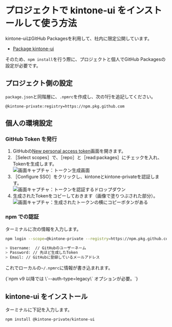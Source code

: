 
<Meta title="gettingStarted/developing/プロジェクトでkintone-uiをインストールして使う方法" />

# プロジェクトで kintone-ui をインストールして使う方法

kintone-uiはGitHub Packagesを利用して、社内に限定公開しています。

- [Package kintone-ui](https://github.com/kintone-private/kintone-Design-System/pkgs/npm/kintone-ui/)

そのため、`npm install`を行う際に、プロジェクトと個人でGitHub Packagesの設定が必要です。

## プロジェクト側の設定

`package.json`と同階層に、`.npmrc`を作成し、次の1行を追記してください。

```text
@kintone-private:registry=https://npm.pkg.github.com
```

## 個人の環境設定

### GitHub Token を発行

1. GitHubの[New personal access token](https://github.com/settings/tokens/new)画面を開きます。
2. ［Select scopes］で、［repo］と［read:packages］にチェックを入れ、Tokenを生成します。<br/>
   <img src={generateToken} alt="画面キャプチャ：トークン生成画面" />
3. ［Configure SSO］をクリックし、kintoneとkintone-privateを認証します。<br/>
   <img
     src={configureSso}
     alt="画面キャプチャ：トークンを認証するドロップダウン"
   />
4. 生成されたTokenをコピーしておきます（画像で塗りつぶされた部分）。<br/>
   <img
     src={copyToken}
     alt="画面キャプチャ：生成されたトークンの横にコピーボタンがある"
   />

### npm での認証

ターミナルに次の情報を入力します。

```bash
npm login --scope=@kintone-private --registry=https://npm.pkg.github.com --auth-type=legacy

> Username:  // GitHubのユーザーネーム
> Password: // 先ほど生成したToken
> Email: // GitHubに登録しているメールアドレス
```

これでローカルの`~/.npmrc`に情報が書き込まれます。

<Notes variant={VARIANTS.WARNING}>
  {`npm v9 以降では \`--auth-type=legacy\` オプションが必要。`}
</Notes>

## kintone-ui をインストール

ターミナルに下記を入力します。

```bash
npm install @kintone-private/kintone-ui
```
